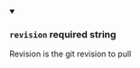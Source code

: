 
<details className="config-field" data-expandable="false" open>
<summary>

### `revision` <span class="config-field-required" data-required="false">required</span> <span class="config-field-type">string</span> <span class="config-field-default"></span> <span class="config-field-enum"></span>

Revision is the git revision to pull

</summary>



</details>
